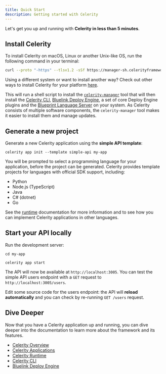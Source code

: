 ```yaml
---
title: Quick Start
description: Getting started with Celerity
---
```


Let's get you up and running with **Celerity in less than 5 minutes**.

## Install Celerity

To install Celerity on macOS, Linux or another Unix-like OS, run the following command in your terminal:

```bash
curl --proto "-https" --tlsv1.2 -sSf https://manager-sh.celerityframework.io | sh
```

Using a different system or want to install another way? Check out other ways to install Celerity for your platform [here](/docs/framework/installing-celerity).

This will run a shell script to install the [`celerity-manager`](https://github.com/newstack-cloud/celerity/tree/main/tools/manager) tool that will then install the [Celerity CLI](/docs/cli), [Bluelink Deploy Engine](https://bluelink.dev/deploy-engine/docs/intro), a set of core Deploy Engine plugins and the [Blueprint Language Server](https://github.com/newstack-cloud/bluelink/tree/main/tools/blueprint-ls) on your system.
As Celerity consists of multiple software components, the `celerity-manager` tool makes it easier to install them and manage updates.

## Generate a new project

Generate a new Celerity application using the **simple API template**:

```shell
celerity app init --template simple-api my-app
```

You will be prompted to select a programming language for your application, before the project can be generated. Celerity provides template projects for languages with official SDK support, including:

- Python
- Node.js (TypeScript)
- Java
- C# (dotnet)
- Go

See the [runtime](docs/framework/runtime#supported-languages) documentation for more information and to see how you can implement Celerity applications in other languages.

## Start your API locally

Run the development server:

```shell
cd my-app

celerity app start
```

The API will now be available at `http://localhost:3005`.
You can test the simple API users endpoint with a `GET` request to `http://localhost:3005/users`.

Edit some source code for the users endpoint: the API will **reload automatically** and you can check by re-running `GET /users` request.

## Dive Deeper

Now that you have a Celerity application up and running, you can dive deeper into the documentation to learn more about the framework and its features.

- [Celerity Overview](/docs/framework/overview)
- [Celerity Applications](/docs/framework/applications)
- [Celerity Runtime](/docs/framework/runtime)
- [Celerity CLI](/docs/cli)
- [Bluelink Deploy Engine](https://bluelink.dev/deploy-engine/docs/intro)

